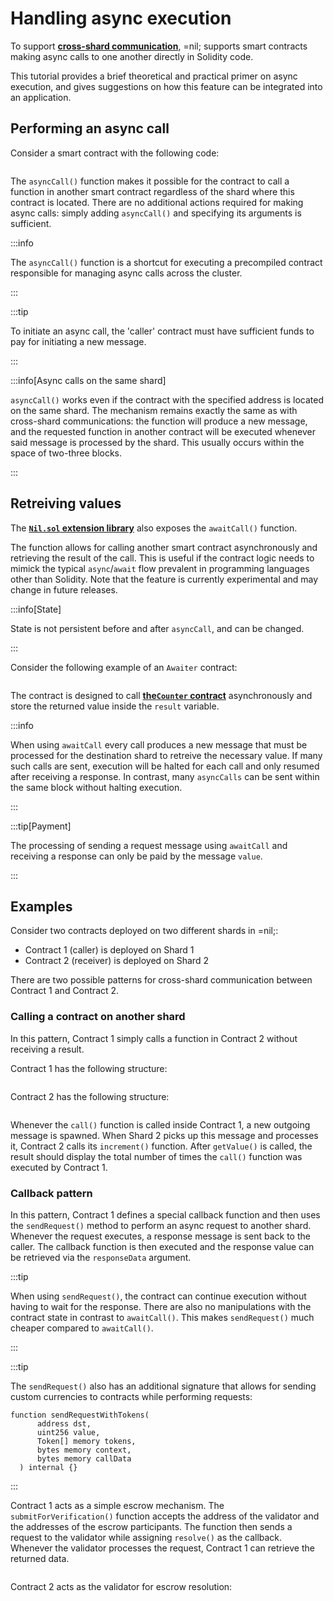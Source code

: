 # Handling async execution

To support [**cross-shard communication**](principles.mdx#cross-shard-communication), =nil; supports smart contracts making async calls to one another directly in Solidity code.

This tutorial provides a brief theoretical and practical primer on async execution, and gives suggestions on how this feature can be integrated into an application.

## Performing an async call

Consider a smart contract with the following code:

```sol showLineNumbers file=../../../tests/CallerAsync.sol start=startCallerAsync end=endCallerAsync
```

The `asyncCall()` function makes it possible for the contract to call a function in another smart contract regardless of the shard where this contract is located. There are no additional actions required for making async calls: simply adding `asyncCall()` and specifying its arguments is sufficient.

:::info

The `asyncCall()` function is a shortcut for executing a precompiled contract responsible for managing async calls across the cluster.

:::

:::tip

To initiate an async call, the 'caller' contract must have sufficient funds to pay for initiating a new message.

:::

:::info[Async calls on the same shard]

`asyncCall()` works even if the contract with the specified address is located on the same shard. The mechanism remains exactly the same as with cross-shard communications: the function will produce a new message, and the requested function in another contract will be executed whenever said message is processed by the shard. This usually occurs within the space of two-three blocks.

:::

## Retreiving values

The [**`Nil.sol` extension library**](getting-started/prerequisites.mdx#solidity-library) also exposes the `awaitCall()` function.

The function allows for calling another smart contract asynchronously and retrieving the result of the call. This is useful if the contract logic needs to mimick the typical `async`/`await` flow prevalent in programming languages other than Solidity. Note that the feature is currently experimental and may change in future releases.

:::info[State]

State is not persistent before and after `asyncCall`, and can be changed.

:::

Consider the following example of an `Awaiter` contract:

```solidity showLineNumbers file=../../../tests/Awaiter.sol start=startAwaiterContract end=endAwaiterContract
```

The contract is designed to call [**the`Counter` contract**](getting-started/nil-101.mdx#flow-1) asynchronously and store the returned value inside the `result` variable.

:::info

When using `awaitCall` every call produces a new message that must be processed for the destination shard to retreive the necessary value. If many such calls are sent, execution will be halted for each call and only resumed after receiving a response. In contrast, many `asyncCalls` can be sent within the same block without halting execution.

:::

:::tip[Payment]

The processing of sending a request message using `awaitCall` and receiving a response can only be paid by the message `value`.

:::

## Examples

Consider two contracts deployed on two different shards in =nil;:

* Contract 1 (caller) is deployed on Shard 1
* Contract 2 (receiver) is deployed on Shard 2

There are two possible patterns for cross-shard communication between Contract 1 and Contract 2.

### Calling a contract on another shard

In this pattern, Contract 1 simply calls a function in Contract 2 without receiving a result.

Contract 1 has the following structure:

```solidity showLineNumbers file=../../../tests/CallerAsyncBasicPattern.sol start=startCallerAsyncBasicPattern end=endCallerAsyncBasicPattern
```

Contract 2 has the following structure:

```solidity showLineNumbers file=../../../tests/Counter.sol start=startContract end=endContract
```

Whenever the `call()` function is called inside Contract 1, a new outgoing message is spawned. When Shard 2 picks up this message and processes it, Contract 2 calls its `increment()` function. After `getValue()` is called, the result should display the total number of times the `call()` function was executed by Contract 1.

### Callback pattern

In this pattern, Contract 1 defines a special callback function and then uses the `sendRequest()` method to perform an async request to another shard. Whenever the request executes, a response message is sent back to the caller. The callback function is then executed and the response value can be retrieved via the `responseData` argument.

:::tip

When using `sendRequest()`, the contract can continue execution without having to wait for the response. There are also no manipulations with the contract state in contrast to `awaitCall()`. This makes `sendRequest()` much cheaper compared to `awaitCall()`.

:::

:::tip

The `sendRequest()` also has an additional signature that allows for sending custom currencies to contracts while performing requests:

```solidity showLineNumbers
function sendRequestWithTokens(
      address dst,
      uint256 value,
      Token[] memory tokens,
      bytes memory context,
      bytes memory callData
  ) internal {}
```

:::

Contract 1 acts as a simple escrow mechanism. The `submitForVerification()` function accepts the address of the validator and the addresses of the escrow participants. The function then sends a request to the validator while assigning `resolve()` as the callback. Whenever the validator processes the request, Contract 1 can retrieve the returned data.

```solidity showLineNumbers file=../../../tests/Escrow.sol start=startEscrow end=endEscrow
```

Contract 2 acts as the validator for escrow resolution:

```solidity showLineNumbers file=../../../tests/Validator.sol start=startValidator end=endValidator
```
